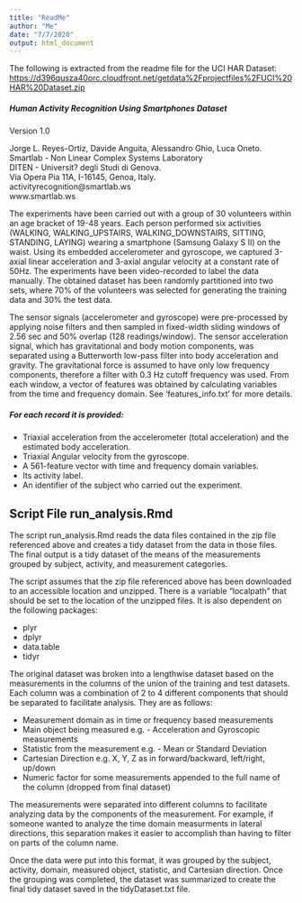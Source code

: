 ---
title: "ReadMe"
author: "Me"
date: "7/7/2020"
output: html_document
---

The following is extracted from the readme file for the UCI HAR Dataset:
<https://d396qusza40orc.cloudfront.net/getdata%2Fprojectfiles%2FUCI%20HAR%20Dataset.zip>  

##### Human Activity Recognition Using Smartphones Dataset  
Version 1.0  

Jorge L. Reyes-Ortiz, Davide Anguita, Alessandro Ghio, Luca Oneto.  
Smartlab - Non Linear Complex Systems Laboratory  
DITEN - Universit? degli Studi di Genova.  
Via Opera Pia 11A, I-16145, Genoa, Italy.  
activityrecognition@smartlab.ws  
www.smartlab.ws  

The experiments have been carried out with a group of 30 volunteers within an age bracket of 19-48 years. Each person performed six activities (WALKING, WALKING_UPSTAIRS, WALKING_DOWNSTAIRS, SITTING, STANDING, LAYING) wearing a smartphone (Samsung Galaxy S II) on the waist. Using its embedded accelerometer and gyroscope, we captured 3-axial linear acceleration and 3-axial angular velocity at a constant rate of 50Hz. The experiments have been video-recorded to label the data manually. The obtained dataset has been randomly partitioned into two sets, where 70% of the volunteers was selected for generating the training data and 30% the test data. 

The sensor signals (accelerometer and gyroscope) were pre-processed by applying noise filters and then sampled in fixed-width sliding windows of 2.56 sec and 50% overlap (128 readings/window). The sensor acceleration signal, which has gravitational and body motion components, was separated using a Butterworth low-pass filter into body acceleration and gravity. The gravitational force is assumed to have only low frequency components, therefore a filter with 0.3 Hz cutoff frequency was used. From each window, a vector of features was obtained by calculating variables from the time and frequency domain. See 'features_info.txt' for more details. 

##### For each record it is provided:  
  

- Triaxial acceleration from the accelerometer (total acceleration) and the estimated body acceleration.
- Triaxial Angular velocity from the gyroscope. 
- A 561-feature vector with time and frequency domain variables. 
- Its activity label. 
- An identifier of the subject who carried out the experiment.

## Script File run_analysis.Rmd

The script run_analysis.Rmd reads the data files contained in the zip file referenced above and creates a tidy dataset from
the data in those files. The final output is a tidy dataset of the means of the measurements grouped by subject, activity, and measurement categories.  

The script assumes that the zip file referenced above has been downloaded to an accessible location and unzipped. There is a variable "localpath" that should be set to the location of the unzipped files. It is also dependent on the following packages: 

- plyr
- dplyr
- data.table
- tidyr  

The original dataset was broken into a lengthwise dataset based on the measurements in the columns of the union of the training and test datasets. Each column was a combination of 2 to 4 different components that should be separated to facilitate analysis. They are as follows:  

- Measurement domain as in time or frequency based measurements  
- Main object being measured e.g. - Acceleration and Gyroscopic measurements
- Statistic from the measurement e.g. - Mean or Standard Deviation
- Cartesian Direction e.g. X, Y, Z as in forward/backward, left/right, up/down
- Numeric factor for some measurements appended to the full name of the column (dropped from final dataset)  

The measurements were separated into different columns to facilitate analyzing data by the components of the measurement. For example, if someone wanted to analyze the time domain measurments in lateral directions, this separation makes it easier to accomplish than having to filter on parts of the column name.  

Once the data were put into this format, it was grouped by the subject, activity, domain, measured object, statistic, and Cartesian direction. Once the grouping was completed, the dataset was summarized to create the final tidy dataset saved in the tidyDataset.txt file.
